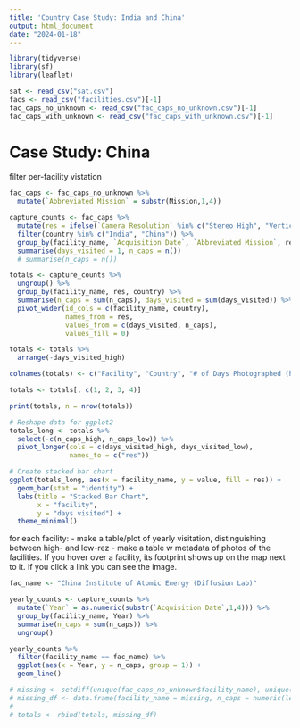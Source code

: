 ```yaml
---
title: 'Country Case Study: India and China'
output: html_document
date: "2024-01-18"
---
```


```r
library(tidyverse)
library(sf)
library(leaflet)

sat <- read_csv("sat.csv")
facs <- read_csv("facilities.csv")[-1]
fac_caps_no_unknown <- read_csv("fac_caps_no_unknown.csv")[-1]
fac_caps_with_unknown <- read_csv("fac_caps_with_unknown.csv")[-1]
```

# Case Study: China

filter per-facility vistation

```r
fac_caps <- fac_caps_no_unknown %>%
  mutate(`Abbreviated Mission` = substr(Mission,1,4))

capture_counts <- fac_caps %>% 
  mutate(res = ifelse(`Camera Resolution` %in% c("Stereo High", "Vertical High", "2 to 4 feet"), "high", "low")) %>%
  filter(country %in% c("India", "China")) %>%
  group_by(facility_name, `Acquisition Date`, `Abbreviated Mission`, res, country, start_date) %>%
  summarise(days_visited = 1, n_caps = n()) 
  # summarise(n_caps = n()) 

totals <- capture_counts %>%
  ungroup() %>%
  group_by(facility_name, res, country) %>%
  summarise(n_caps = sum(n_caps), days_visited = sum(days_visited)) %>%
  pivot_wider(id_cols = c(facility_name, country), 
              names_from = res, 
              values_from = c(days_visited, n_caps),
              values_fill = 0)

totals <- totals %>%
  arrange(-days_visited_high)

colnames(totals) <- c("Facility", "Country", "# of Days Photographed (high res)", "# of Days Photographed (low res)", "# of Photos Taken (high res)", "# of Photos Taken (low res)")

totals <- totals[, c(1, 2, 3, 4)]

print(totals, n = nrow(totals))
```

```r
# Reshape data for ggplot2
totals_long <- totals %>%
  select(-c(n_caps_high, n_caps_low)) %>%
  pivot_longer(cols = c(days_visited_high, days_visited_low),
               names_to = c("res"))

# Create stacked bar chart
ggplot(totals_long, aes(x = facility_name, y = value, fill = res)) +
  geom_bar(stat = "identity") +
  labs(title = "Stacked Bar Chart",
       x = "facility",
       y = "days visited") +
  theme_minimal()
```


for each facility:
- make a table/plot of yearly visitation, distinguishing between high- and low-rez
- make a table w metadata of photos of the facilities. If you hover over a facility, its footprint shows up on the map next to it. If you click a link you can see the image. 

```r
fac_name <- "China Institute of Atomic Energy (Diffusion Lab)"

yearly_counts <- capture_counts %>%
  mutate(`Year` = as.numeric(substr(`Acquisition Date`,1,4))) %>%
  group_by(facility_name, Year) %>%
  summarise(n_caps = sum(n_caps)) %>%
  ungroup()

yearly_counts %>% 
  filter(facility_name == fac_name) %>%
  ggplot(aes(x = Year, y = n_caps, group = 1)) +
  geom_line()
```




```r
# missing <- setdiff(unique(fac_caps_no_unknown$facility_name), unique(capture_counts$facility_name))
# missing_df <- data.frame(facility_name = missing, n_caps = numeric(length(missing)))
# 
# totals <- rbind(totals, missing_df)
```

